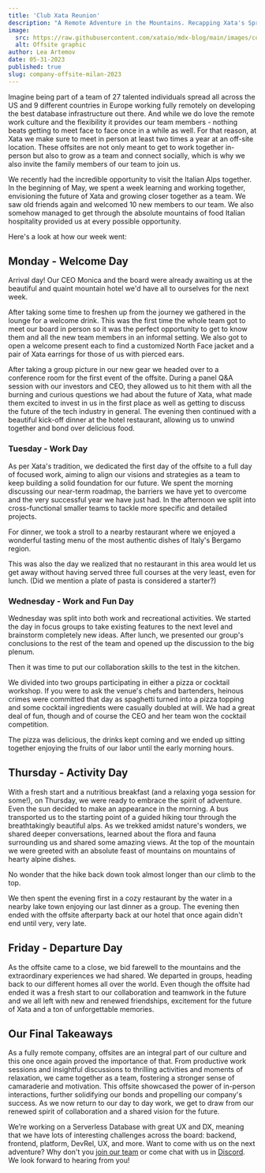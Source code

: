 ```yaml
---
title: 'Club Xata Reunion'
description: "A Remote Adventure in the Mountains. Recapping Xata's Spring 2023 offsite."
image:
  src: https://raw.githubusercontent.com/xataio/mdx-blog/main/images/company-offsite-milan-2023.jpg
  alt: Offsite graphic
author: Lea Artemov
date: 05-31-2023
published: true
slug: company-offsite-milan-2023
---
```


Imagine being part of a team of 27 talented individuals spread all across the US and 9 different countries in Europe working fully remotely on developing the best database infrastructure out there. And while we do love the remote work culture and the flexibility it provides our team members - nothing beats getting to meet face to face once in a while as well. For that reason, at Xata we make sure to meet in person at least two times a year at an off-site location. These offsites are not only meant to get to work together in-person but also to grow as a team and connect socially, which is why we also invite the family members of our team to join us.

We recently had the incredible opportunity to visit the Italian Alps together. In the beginning of May, we spent a week learning and working together, envisioning the future of Xata and growing closer together as a team. We saw old friends again and welcomed 10 new members to our team. We also somehow managed to get through the absolute mountains of food Italian hospitality provided us at every possible opportunity.

Here's a look at how our week went:

## Monday - Welcome Day

<ArticleImage
  src="https://raw.githubusercontent.com/xataio/mdx-blog/main/images/sp23-offsite1.jpg"
  alt="Our first picture together with our new jackets"
  caption="Our first picture together with our new jackets"
  position="center"
  variant="nightParty"
  width="1999"
  height="1333"
/>

Arrival day! Our CEO Monica and the board were already awaiting us at the beautiful and quaint mountain hotel we'd have all to ourselves for the next week.

After taking some time to freshen up from the journey we gathered in the lounge for a welcome drink. This was the first time the whole team got to meet our board in person so it was the perfect opportunity to get to know them and all the new team members in an informal setting.
We also got to open a welcome present each to find a customized North Face jacket and a pair of Xata earrings for those of us with pierced ears.

After taking a group picture in our new gear we headed over to a conference room for the first event of the offsite. During a panel Q\&A session with our investors and CEO, they allowed us to hit them with all the burning and curious questions we had about the future of Xata, what made them excited to invest in us in the first place as well as getting to discuss the future of the tech industry in general.
The evening then continued with a beautiful kick-off dinner at the hotel restaurant, allowing us to unwind together and bond over delicious food.

<ArticleImage
  src="https://raw.githubusercontent.com/xataio/mdx-blog/main/images/sp23-offsite2.jpg"
  alt="Panel discussion with the board. Monica Sarbu, Erica Brescia and Erin Price-Wright"
  caption="Panel discussion with the board. Monica Sarbu, Erica Brescia and Erin Price-Wright"
  position="center"
  variant="nightParty"
  width="1999"
  height="1333"
/>

### Tuesday - Work Day

As per Xata's tradition, we dedicated the first day of the offsite to a full day of focused work, aiming to align our visions and strategies as a team to keep building a solid foundation for our future. We spent the morning discussing our near-term roadmap, the barriers we have yet to overcome and the very successful year we have just had. In the afternoon we split into cross-functional smaller teams to tackle more specific and detailed projects.

For dinner, we took a stroll to a nearby restaurant where we enjoyed a wonderful tasting menu of the most authentic dishes of Italy's Bergamo region.

This was also the day we realized that no restaurant in this area would let us get away without having served three full courses at the very least, even for lunch. (Did we mention a plate of pasta is considered a starter?)

<ArticleImage
  src="https://raw.githubusercontent.com/xataio/mdx-blog/main/images/sp23-offsite3.jpg"
  alt="The team brainstorming our brand update"
  caption="The team brainstorming our brand update"
  position="center"
  variant="nightParty"
  width="1999"
  height="1333"
/>

### Wednesday - Work and Fun Day

Wednesday was split into both work and recreational activities. We started the day in focus groups to take existing features to the next level and brainstorm completely new ideas. After lunch, we presented our group's conclusions to the rest of the team and opened up the discussion to the big plenum.

<ArticleImage
  src="https://raw.githubusercontent.com/xataio/mdx-blog/main/images/sp23-offsite4.jpg"
  alt="Cocktail creation faceoff"
  caption="Cocktail creation faceoff"
  position="center"
  variant="nightParty"
  width="1500"
  height="1999"
/>

Then it was time to put our collaboration skills to the test in the kitchen.

We divided into two groups participating in either a pizza or cocktail workshop. If you were to ask the venue's chefs and bartenders, heinous crimes were committed that day as spaghetti turned into a pizza topping and some cocktail ingredients were casually doubled at will. We had a great deal of fun, though and of course the CEO and her team won the cocktail competition.

The pizza was delicious, the drinks kept coming and we ended up sitting together enjoying the fruits of our labor until the early morning hours.

<ArticleImage
  src="https://raw.githubusercontent.com/xataio/mdx-blog/main/images/sp23-offsite5.jpg"
  alt="Making (and eating) pizza together"
  caption="Making (and eating) pizza together"
  position="center"
  variant="nightParty"
  width="1999"
  height="1506"
/>

## Thursday - Activity Day

With a fresh start and a nutritious breakfast (and a relaxing yoga session for some!), on Thursday, we were ready to embrace the spirit of adventure. Even the sun decided to make an appearance in the morning. A bus transported us to the starting point of a guided hiking tour through the breathtakingly beautiful alps. As we trekked amidst nature's wonders, we shared deeper conversations, learned about the flora and fauna surrounding us and shared some amazing views. At the top of the mountain we were greeted with an absolute feast of mountains on mountains of hearty alpine dishes.

No wonder that the hike back down took almost longer than our climb to the top.

We then spent the evening first in a cozy restaurant by the water in a nearby lake town enjoying our last dinner as a group. The evening then ended with the offsite afterparty back at our hotel that once again didn't end until very, very late.

<ArticleImage
  src="https://raw.githubusercontent.com/xataio/mdx-blog/main/images/sp23-offsite6.jpg"
  alt="Cheers to Club Mate - our favorite drink we decided to rebrand into club Xata for us"
  caption="Cheers to Club Mate - our favorite drink we decided to rebrand into club Xata for us"
  position="center"
  variant="nightParty"
  width="1999"
  height="1333"
/>

## Friday - Departure Day

As the offsite came to a close, we bid farewell to the mountains and the extraordinary experiences we had shared. We departed in groups, heading back to our different homes all over the world. Even though the offsite had ended it was a fresh start to our collaboration and teamwork in the future and we all left with new and renewed friendships, excitement for the future of Xata and a ton of unforgettable memories.

<ArticleImage
  src="https://raw.githubusercontent.com/xataio/mdx-blog/main/images/sp23-offsite7.jpg"
  alt="The Xata team at the mountain top"
  caption="The Xata team at the mountain top"
  position="center"
  variant="nightParty"
  width="1999"
  height="1333"
/>

## Our Final Takeaways

As a fully remote company, offsites are an integral part of our culture and this one once again proved the importance of that. From productive work sessions and insightful discussions to thrilling activities and moments of relaxation, we came together as a team, fostering a stronger sense of camaraderie and motivation. This offsite showcased the power of in-person interactions, further solidifying our bonds and propelling our company's success. As we now return to our day to day work, we get to draw from our renewed spirit of collaboration and a shared vision for the future.

We’re working on a Serverless Database with great UX and DX, meaning that we have lots of interesting challenges across the board: backend, frontend, platform, DevRel, UX, and more. Want to come with us on the next adventure? Why don't you [join our team](https://xata.io/careers) or come chat with us in [Discord](https://xata.io/discord). We look forward to hearing from you!
